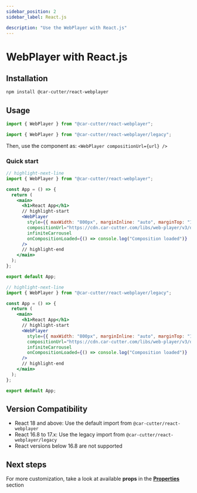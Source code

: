 ```yaml
---
sidebar_position: 2
sidebar_label: React.js

description: "Use the WebPlayer with React.js"
---
```



# WebPlayer with React.js

## Installation

```bash npm2yarn
npm install @car-cutter/react-webplayer
```

## Usage

<Tabs groupId="react-version">
  <TabItem value="react18" label="React 18+">

```javascript
import { WebPlayer } from "@car-cutter/react-webplayer";
```

  </TabItem>
  <TabItem value="react16-17" label="React 16.8 - 17.x">

```javascript
import { WebPlayer } from "@car-cutter/react-webplayer/legacy";
```

  </TabItem>
</Tabs>

Then, use the component as: `<WebPlayer compositionUrl={url} />`

### Quick start

<Tabs groupId="react-version">
  <TabItem value="react18" label="React 18+">

```jsx title="/src/App.jsx"
// highlight-next-line
import { WebPlayer } from "@car-cutter/react-webplayer";

const App = () => {
  return (
    <main>
      <h1>React App</h1>
      // highlight-start
      <WebPlayer
        style={{ maxWidth: "800px", marginInline: "auto", marginTop: "16px" }}
        compositionUrl="https://cdn.car-cutter.com/libs/web-player/v3/demos/composition.json"
        infiniteCarrousel
        onCompositionLoaded={() => console.log("Composition loaded")}
      />
      // highlight-end
    </main>
  );
};

export default App;
```

  </TabItem>
  <TabItem value="react16-17" label="React 16.8 - 17.x">

```jsx title="/src/App.jsx"
// highlight-next-line
import { WebPlayer } from "@car-cutter/react-webplayer/legacy";

const App = () => {
  return (
    <main>
      <h1>React App</h1>
      // highlight-start
      <WebPlayer
        style={{ maxWidth: "800px", marginInline: "auto", marginTop: "16px" }}
        compositionUrl="https://cdn.car-cutter.com/libs/web-player/v3/demos/composition.json"
        infiniteCarrousel
        onCompositionLoaded={() => console.log("Composition loaded")}
      />
      // highlight-end
    </main>
  );
};

export default App;
```

  </TabItem>
</Tabs>

## Version Compatibility

- React 18 and above: Use the default import from `@car-cutter/react-webplayer`
- React 16.8 to 17.x: Use the legacy import from `@car-cutter/react-webplayer/legacy`
- React versions below 16.8 are not supported

## Next steps

For more customization, take a look at available **props** in the **[Properties](../properties.mdx)** section
